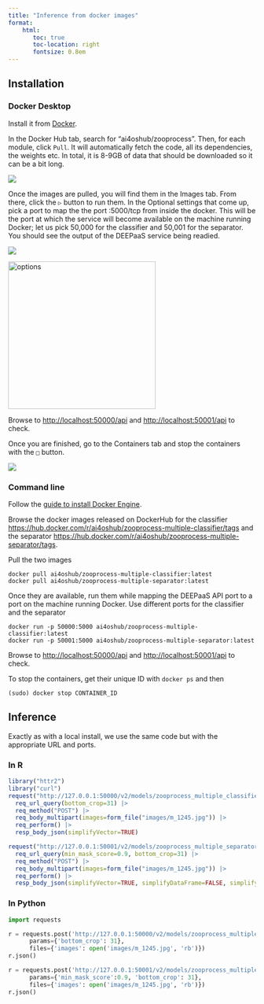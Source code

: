 ```yaml
---
title: "Inference from docker images"
format:
    html:
       toc: true
       toc-location: right
       fontsize: 0.8em
---
```


## Installation

### Docker Desktop

Install it from [Docker](https://www.docker.com).

In the Docker Hub tab, search for "ai4oshub/zooprocess". Then, for each module, click `Pull`. It will automatically fetch the code, all its dependencies, the weights etc. In total, it is 8-9GB of data that should be downloaded so it can be a bit long. 

![](assets/Docker_search.png)

Once the images are pulled, you will find them in the Images tab. From there, click the `️▷` button to run them. In the Optional settings that come up, pick a port to map the the port :5000/tcp from inside the docker. This will be the port at which the service will become available on the machine running Docker; let us pick 50,000 for the classifier and 50,001 for the separator. You should see the output of the DEEPaaS service being readied.

![](assets/Docker_images.png)

<img src="assets/Docker_images_run.png" alt="options" width="300"/>

Browse to <http://localhost:50000/api> and <http://localhost:50001/api> to check.

Once you are finished, go to the Containers tab and stop the containers with the `□` button.

![](assets/Docker_containers.png)


### Command line

Follow the [guide to install Docker Engine](https://docs.docker.com/engine/install/).

Browse the docker images released on DockerHub for the classifier <https://hub.docker.com/r/ai4oshub/zooprocess-multiple-classifier/tags> and the separator <https://hub.docker.com/r/ai4oshub/zooprocess-multiple-separator/tags>.

Pull the two images

```{}
docker pull ai4oshub/zooprocess-multiple-classifier:latest
docker pull ai4oshub/zooprocess-multiple-separator:latest
```

Once they are available, run them while mapping the DEEPaaS API port to a port on the machine running Docker. Use different ports for the classifier and the separator

```{}
docker run -p 50000:5000 ai4oshub/zooprocess-multiple-classifier:latest
docker run -p 50001:5000 ai4oshub/zooprocess-multiple-separator:latest
```

Browse to <http://localhost:50000/api> and <http://localhost:50001/api> to check.

To stop the containers, get their unique ID with `docker ps` and then

```{}
(sudo) docker stop CONTAINER_ID
```


## Inference

Exactly as with a local install, we use the same code but with the appropriate URL and ports.

### In R

```r
library("httr2")
library("curl")
request("http://127.0.0.1:50000/v2/models/zooprocess_multiple_classifier/predict/") |>
  req_url_query(bottom_crop=31) |>
  req_method("POST") |>
  req_body_multipart(images=form_file("images/m_1245.jpg")) |> 
  req_perform() |> 
  resp_body_json(simplifyVector=TRUE)

request("http://127.0.0.1:50001/v2/models/zooprocess_multiple_separator/predict/") |>
  req_url_query(min_mask_score=0.9, bottom_crop=31) |>
  req_method("POST") |>
  req_body_multipart(images=form_file("images/m_1245.jpg")) |>
  req_perform() |> 
  resp_body_json(simplifyVector=TRUE, simplifyDataFrame=FALSE, simplifyMatrix=TRUE)
```

### In Python

```python
import requests

r = requests.post('http://127.0.0.1:50000/v2/models/zooprocess_multiple_classifier/predict/',
      params={'bottom_crop': 31},
      files={'images': open('images/m_1245.jpg', 'rb')})
r.json()

r = requests.post('http://127.0.0.1:50001/v2/models/zooprocess_multiple_separator/predict/',
      params={'min_mask_score':0.9, 'bottom_crop': 31},
      files={'images': open('images/m_1245.jpg', 'rb')})
r.json()
```
